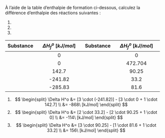 ::: {.Exercise data-latex=""}

À l'aide de la table d'enthalpie de formation ci-dessous, calculez la différence d'enthalpie des réactions suivantes :

1. \ce{3H2_{(g)} + O3_{(g)} -> 3H2O_{(g)}}
\vspace{\stretch{1}}
2. \ce{2NO_{(g)} + O2_{(g)} -> 2NO2_{(g)}}
\vspace{\stretch{1}}
3. \ce{N2O_{(g)} + NO2_{(g)} -> 3NO_{(g)}}
\vspace{\stretch{1}}

:::

| Substance      | $\Delta H^o_f\ [kJ/mol]$ | Substance      | $\Delta H^o_f\ [kJ/mol]$ |
| :------------- | :----------------------: | :------------- | :----------------------: |
| \ce{H2_{(g)}}  |            0             | \ce{N2_{(g)}}  |            0             |
| \ce{O2_{(g)}}  |            0             | \ce{N_{(g)}}   |         472.704          |
| \ce{O3_{(g)}}  |          142.7           | \ce{NO_{(g)}}  |          90.25           |
| \ce{H2O_{(g)}} |         -241.82          | \ce{NO2_{(g)}} |           33.2           |
| \ce{H2O_{(l)}} |         -285.83          | \ce{N2O_{(g)}} |           81.6           |

::: {.Answer data-latex=""}

1. $$
\begin{split}
\Delta H^o &= [3 \cdot (-241.82)] - [3 \cdot 0 + 1 \cdot 142.7] \\
&= -868\ [kJ/mol]
\end{split}
$$
2. $$
\begin{split}
\Delta H^o &= [2 \cdot 33.2] - [2 \cdot 90.25 + 1 \cdot 0] \\
&= -114\ [kJ/mol]
\end{split}
$$
3. \ce{N2O_{(g)} + NO2_{(g)} -> 3NO_{(g)}}
$$
\begin{split}
\Delta H^o &= [3 \cdot 90.25] - [1 \cdot 81.6 + 1 \cdot 33.2] \\
&= 156\ [kJ/mol]
\end{split}
$$

:::
